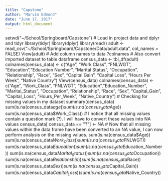---
title: "Capstone"
author: "Marvin Edmond"
date: "June 17, 2017"
output: html_document
---
setwd("~/School/Springboard/Capstone")
# Load in project data and dplyr and tidyr
library(tidyr)
library(dplyr)
library(readr)
adult <- read_csv("~/School/Springboard/Capstone/Data/adult.data",
col_names = FALSE)
View(adult)
# Add column names to data
?colnames
# Also convert imported dataset to table dataframe
census_data <- tbl_df(adult)
colnames(census_data) <- c("Age", "Work Class", "FNLWGT", "Education","Education Number", "Marital Status", "Occupation", "Relationship", "Race", "Sex", "Capital Gain", "Capital Loss", "Hours Per Week", "Native Country")
View(census_data)
colnames(census_data) <- c("Age", "Work_Class", "FNLWGT", "Education","Education_Number", "Marital_Status", "Occupation", "Relationship", "Race", "Sex", "Capital_Gain", "Capital_Loss", "Hours_Per_Week", "Native_Country")
# Checking for missing values in my dataset
summary(census_data)
sum(is.na(census_data$age))
sum(is.na(census_data$Age))
sum(is.na(census_data$Work_Class))
# I notice that all missing values contain a question mark (?). I will have to convert these values into NA values
census_data[ census_data == "?"] <- NA
# Now that all missing values within the data frame have been converted to an NA value, I can now perform analysis on the missing values.
sum(is.na(census_data$Age))
sum(is.na(census_data$Work_Class))
sum(is.na(census_data$FNLWGT))
sum(is.na(census_data$Education))
sum(is.na(census_data$Education_Number))
sum(is.na(census_data$Marital_Status))
sum(is.na(census_data$Occupation))
sum(is.na(census_data$Relationship))
sum(is.na(census_data$Race))
sum(is.na(census_data$Sex))
sum(is.na(census_data$Capital_Gain))
sum(is.na(census_data$Capital_Loss))
sum(is.na(census_data$Native_Country))